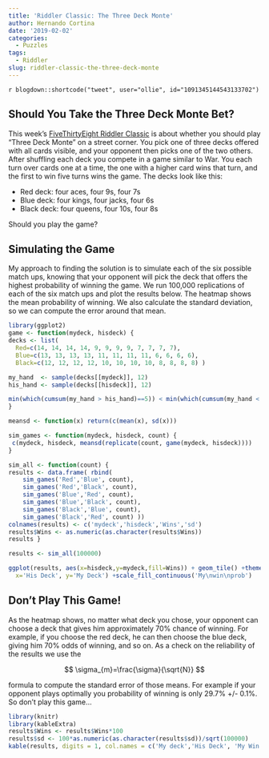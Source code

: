 ```yaml
---
title: 'Riddler Classic: The Three Deck Monte'
author: Hernando Cortina
date: '2019-02-02'
categories:
  - Puzzles
tags:
  - Riddler
slug: riddler-classic-the-three-deck-monte
---
```


`r blogdown::shortcode("tweet", user="ollie", id="1091345144543133702")`

## Should You Take the Three Deck Monte Bet?

This week's [FiveThirtyEight Riddler Classic](https://fivethirtyeight.com/features/can-you-escape-a-maze-without-walls/) is about whether you should play "Three Deck Monte" on a street corner. You pick one of three decks offered with all cards visible, and your opponent then picks one of the two others. After shuffling each deck you compete in a game similar to War. You each turn over cards one at a time, the one with a higher card wins that turn, and the first to win five turns wins the game. The decks look like this:  

  * Red deck: four aces, four 9s, four 7s  
  * Blue deck: four kings, four jacks, four 6s  
  * Black deck: four queens, four 10s, four 8s  

Should you play the game?

## Simulating the Game
My approach to finding the solution is to simulate each of the six possible match ups, knowing that your opponent will pick the deck that offers the highest probability of winning the game. We run 100,000 replications of each of the six match ups and plot the results below. The heatmap shows the mean probability of winning. We also calculate the standard deviation, so we can compute the error around that mean.

```r
library(ggplot2)
game <- function(mydeck, hisdeck) {
decks <- list(
  Red=c(14, 14, 14, 14, 9, 9, 9, 9, 7, 7, 7, 7),
  Blue=c(13, 13, 13, 13, 11, 11, 11, 11, 6, 6, 6, 6),
  Black=c(12, 12, 12, 12, 10, 10, 10, 10, 8, 8, 8, 8) )

my_hand  <- sample(decks[[mydeck]], 12)
his_hand <- sample(decks[[hisdeck]], 12)

min(which(cumsum(my_hand > his_hand)==5)) < min(which(cumsum(my_hand < his_hand)==5))
}

meansd <- function(x) return(c(mean(x), sd(x)))

sim_games <- function(mydeck, hisdeck, count) {
 c(mydeck, hisdeck, meansd(replicate(count, game(mydeck, hisdeck))))
}

sim_all <- function(count) {
results <- data.frame( rbind(
    sim_games('Red','Blue', count),
    sim_games('Red','Black', count),
    sim_games('Blue','Red', count),
    sim_games('Blue','Black', count),
    sim_games('Black','Blue', count),
    sim_games('Black','Red', count) ))
colnames(results) <- c('mydeck','hisdeck','Wins','sd')
results$Wins <- as.numeric(as.character(results$Wins))
results }

results <- sim_all(100000)

ggplot(results, aes(x=hisdeck,y=mydeck,fill=Wins)) + geom_tile() +theme_bw(base_size = 14) +coord_fixed() + theme(panel.grid.major = element_blank()) +labs(title='FiveThirtyEight Riddler Classic',subtitle='Should You Take the Three Deck Monte Bet?',caption="by: @cortinah, 2/2/2019",
  x='His Deck', y='My Deck') +scale_fill_continuous('My\nwin\nprob')
```
  
## Don't Play This Game!
As the heatmap shows, no matter what deck you chose, your opponent can choose a deck that gives him approximately 70% chance of winning.  For example, if you choose the red deck, he can then choose the blue deck, giving him 70% odds of winning, and so on.  As a check on the reliability of the results we use the

$$ \sigma_{m}=\frac{\sigma}{\sqrt{N}} $$  

formula to compute the standard error of those means.  For example if your opponent plays optimally you probability of winning is only 29.7% +/- 0.1%.  So don't play this game...
```r
library(knitr)
library(kableExtra)
results$Wins <- results$Wins*100
results$sd <- 100*as.numeric(as.character(results$sd))/sqrt(100000)
kable(results, digits = 1, col.names = c('My deck','His Deck', 'My Win \\%','Std Error')) %>%  kable_styling(bootstrap_options = c("striped",'hover'),full_width = F) %>% column_spec(1:4, width = "6em")
```  